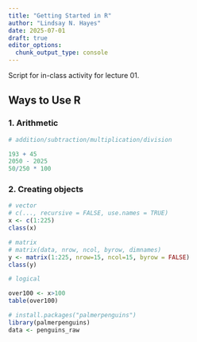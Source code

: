 ```yaml
---
title: "Getting Started in R"
author: "Lindsay N. Hayes"
date: 2025-07-01
draft: true
editor_options: 
  chunk_output_type: console
---
```


Script for in-class activity for lecture 01.

## Ways to Use R

### 1. Arithmetic

```r
# addition/subtraction/multiplication/division

193 + 45
2050 - 2025
50/250 * 100
```

### 2. Creating objects
```r
# vector
# c(..., recursive = FALSE, use.names = TRUE)
x <- c(1:225)
class(x)

# matrix
# matrix(data, nrow, ncol, byrow, dimnames)
y <- matrix(1:225, nrow=15, ncol=15, byrow = FALSE)
class(y)

# logical

over100 <- x>100
table(over100)


```

```r
# install.packages("palmerpenguins")
library(palmerpenguins)
data <- penguins_raw

```

